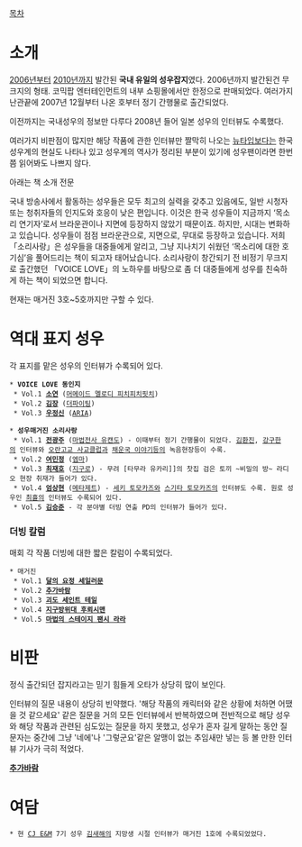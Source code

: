 [[목차]]

= 소개 =
[[2006년]]부터 [[2010년]]까지 발간된 '''국내 유일의 성우잡지'''였다.
2006년까지 발간된건 무크지의 형태. 코믹팝 엔터테인먼트의 내부 쇼핑몰에서만 한정으로 판매되었다. 여러가지 난관끝에 2007년 12월부터 나온 호부터 정기 간행물로 출간되었다.

이전까지는 국내성우의 정보만 다루다 2008년 들어 일본 성우의 인터뷰도 수록했다.

여러가지 비판점이 많지만 해당 작품에 관한 인터뷰만 짤막히 나오는 [[뉴타입]]보다는 한국 성우계의 현실도 나타나 있고 성우계의 역사가 정리된 부분이 있기에 성우팬이라면 한번쯤 읽어봐도 나쁘지 않다.

아래는 책 소개 전문

국내 방송사에서 활동하는 성우들은 모두 최고의 실력을 갖추고 있음에도, 일반 시청자 또는 청취자들의 인지도와 호응이 낮은 편입니다. 이것은 한국 성우들이 지금까지 ‘목소리 연기자’로서 브라운관이나 지면에 등장하지 않았기 때문이죠. 하지만, 시대는 변화하고 있습니다. 성우들이 점점 브라운관으로, 지면으로, 무대로 등장하고 있습니다. 저희 「소리사랑」은 성우들을 대중들에게 알리고, 그냥 지나치기 쉬웠던 ‘목소리에 대한 호기심’을 풀어드리는 책이 되고자 태어났습니다. 소리사랑이 창간되기 전 비정기 무크지로 출간했던 「VOICE LOVE」의 노하우를 바탕으로 좀 더 대중들에게 성우를 친숙하게 하는 책이 되었으면 합니다.

현재는 매거진 3호~5호까지만 구할 수 있다.

= 역대 표지 성우 =
각 표지를 맡은 성우의 인터뷰가 수록되어 있다.

 * '''VOICE LOVE 동인지'''
  * Vol.1 '''[[소연]]''' ([[머메이드 멜로디 피치피치핏치]]) 
  * Vol.2 '''[[김장]]''' ([[더파이팅]])
  * Vol.3 '''[[우정신]]''' ([[ARIA]])

 * '''성우매거진 소리사랑'''
  * Vol.1 '''[[전광주]]''' ([[마법전사 유캔도]]) - 이때부터 정기 간행물이 되었다. [[김환진]], [[강구한]]의 인터뷰와 [[오란고교 사교클럽]]과 [[채운국 이야기]]등의 녹음현장등이 수록.
  * Vol.2 '''[[여민정]]''' ([[엠마]])
  * Vol.3 '''[[최재호]]''' ([[지구로]]) - 무려 [타무라 유카리]]의 찻집 검은 토끼 ~비밀의 방~ 라디오 현장 취재가 들어가 있다.
  * Vol.4 '''[[엄상현]]''' ([[메타제트]]) - [[세키 토모카즈]]와 [[스기타 토모카즈]]의 인터뷰도 수록. 원로 성우인 [[최흘]]의 인터뷰도 수록되어 있다.
  * Vol.5 '''[[김승준]]''' - 각 분야별 더빙 연출 PD의 인터뷰가 들어가 있다.

=== 더빙 칼럼 ===
매회 각 작품 더빙에 대한 짧은 칼럼이 수록되었다.

 * 매거진
  * Vol.1 '''[[달의 요정 세일러문]]'''
  * Vol.2 '''[[추가바람]]'''
  * Vol.3 '''[[괴도 세인트 테일]]'''
  * Vol.4 '''[[지구방위대 후뢰시맨]]'''
  * Vol.5 '''[[마법의 스테이지 팬시 라라]]'''

= 비판 =
정식 출간되던 잡지라고는 믿기 힘들게 오타가 상당히 많이 보인다.

인터뷰의 질문 내용이 상당히 빈약했다. '해당 작품의 캐릭터와 같은 상황에 처하면 어땠을 것 같으세요' 같은 질문을 거의 모든 인터뷰에서 반복하였으며 전반적으로 해당 성우와 해당 작품과 관련된 심도있는 질문을 하지 못했고, 성우가 혼자 길게 말하는 동안 질문자는 중간에 그냥 '네에'나 '그렇군요'같은 알맹이 없는 추임새만 넣는 등 볼 만한 인터뷰 기사가 극히 적었다.


'''[[추가바람]]'''

= 여담 =
 * 현 [[CJ E&M]] 7기 성우 [[김새해]]의 지망생 시절 인터뷰가 매거진 1호에 수록되었었다.
